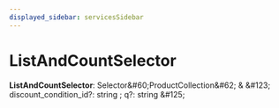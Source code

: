 ```yaml
---
displayed_sidebar: servicesSidebar
---
```



# ListAndCountSelector

 **ListAndCountSelector**: Selector\&#60;ProductCollection\&#62; & \&#123; discount_condition_id?: string ; q?: string  \&#125;
